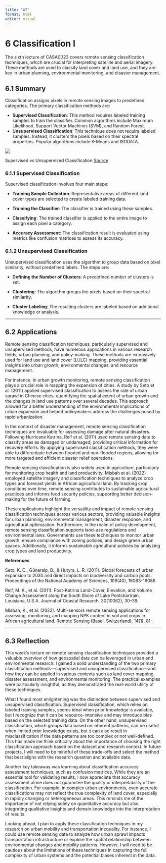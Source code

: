 ```yaml
---
title: "W7"
format: html
editor: visual
---
```


# 6 Classification I

The sixth lecture of CASA0023 covers remote sensing classification techniques, which are crucial for interpreting satellite and aerial imagery. These methods are used to classify land cover and land use, and they are key in urban planning, environmental monitoring, and disaster management.

## 6.1 Summary

Classification assigns pixels in remote sensing images to predefined categories. The primary classification methods are:

-   **Supervised Classification**: This method requires labeled training samples to train the classifier. Common algorithms include Maximum Likelihood, Support Vector Machines (SVM), and Random Forest.
-   **Unsupervised Classification**: This technique does not require labeled samples. Instead, it clusters the pixels based on their spectral properties. Popular algorithms include K-Means and ISODATA.

![](https://miro.medium.com/v2/resize:fit:4800/format:webp/0*Uzqy-gqZg77Wun0e.jpg)

Supervised vs Unsupervised Classification [Source](https://medium.com/@recrosoft.io/supervised-vs-unsupervised-learning-key-differences-cdd46206cdcb)

### 6.1.1 Supervised Classification

Supervised classification involves four main steps:

-   **Training Sample Collection**: Representative areas of different land cover types are selected to create labeled training data.

-   **Training the Classifier**: The classifier is trained using these samples.

-   **Classifying**: The trained classifier is applied to the entire image to assign each pixel a category.

-   **Accuracy Assessment**: The classification result is evaluated using metrics like confusion matrices to assess its accuracy.

### 6.1.2 Unsupervised Classification

Unsupervised classification uses the algorithm to group data based on pixel similarity, without predefined labels. The steps are:

-   **Defining the Number of Clusters**: A predefined number of clusters is set.

-   **Clustering**: The algorithm groups the pixels based on their spectral similarity.

-   **Cluster Labeling**: The resulting clusters are labeled based on additional knowledge or analysis.

------------------------------------------------------------------------

## 6.2 Applications

Remote sensing classification techniques, particularly supervised and unsupervised methods, have numerous applications in various research fields, urban planning, and policy-making. These methods are extensively used for land use and land cover (LULC) mapping, providing essential insights into urban growth, environmental changes, and resource management.

For instance, in urban growth monitoring, remote sensing classification plays a crucial role in mapping the expansion of cities. A study by Seto et al. (2011) applied supervised classification to assess the rate of urban sprawl in Chinese cities, quantifying the spatial extent of urban growth and the changes in land use patterns over several decades. This approach allowed for a better understanding of the environmental implications of urban expansion and helped policymakers address the challenges posed by rapid urbanization.

In the context of disaster management, remote sensing classification techniques are invaluable for assessing damage after natural disasters. Following Hurricane Katrina, Reif et al. (2011) used remote sensing data to classify areas as damaged or undamaged, providing critical information for recovery efforts. By applying supervised classification methods, they were able to differentiate between flooded and non-flooded regions, allowing for more targeted and efficient disaster relief operations.

Remote sensing classification is also widely used in agriculture, particularly for monitoring crop health and land productivity. Misbah et al. (2022) employed satellite imagery and classification techniques to analyze crop types and forecast yields in African agricultural land. By tracking crop conditions over time, remote sensing contributes to sustainable agricultural practices and informs food security policies, supporting better decision-making for the future of farming.

These applications highlight the versatility and impact of remote sensing classification techniques across various sectors, providing valuable insights for urban planning, environmental management, disaster response, and agricultural optimization. Furthermore, in the realm of policy development, remote sensing classification supports land-use regulations and environmental laws. Governments use these techniques to monitor urban growth, ensure compliance with zoning policies, and design green urban spaces. Additionally, it informs sustainable agricultural policies by analyzing crop types and land productivity.

**References**:

Seto, K. C., Güneralp, B., & Hutyra, L. R. (2011). Global forecasts of urban expansion to 2030 and direct impacts on biodiversity and carbon pools. Proceedings of the National Academy of Sciences, 109(40), 16083-16088.

Reif, M. K., et al. (2011). Post-Katrina Land-Cover, Elevation, and Volume Change Assessment along the South Shore of Lake Pontchartrain, Louisiana, U.S.A. Journal of Coastal Research, 30(10062), 30–39.

Misbah, K., et al. (2022). Multi-sensors remote sensing applications for assessing, monitoring, and mapping NPK content in soil and crops in African agricultural land. Remote Sensing (Basel, Switzerland), 14(1), 81-.

------------------------------------------------------------------------

## 6.3 Reflection

This week’s lecture on remote sensing classification techniques provided a valuable overview of how geospatial data can be leveraged in urban and environmental research. I gained a solid understanding of the two primary classification methods—supervised and unsupervised classification—and how they can be applied in various contexts such as land cover mapping, disaster assessment, and environmental monitoring. The practical examples were particularly insightful, as they demonstrated the real-world utility of these techniques.

What I found most enlightening was the distinction between supervised and unsupervised classification. Supervised classification, which relies on labeled training samples, seems ideal when prior knowledge is available, but I recognize that it can be resource-intensive and may introduce bias based on the selected training data. On the other hand, unsupervised classification, which groups data based on inherent patterns, can be useful when limited prior knowledge exists, but it can also result in misclassification if the data patterns are too complex or not well-defined. This has made me think critically about the importance of choosing the right classification approach based on the dataset and research context. In future projects, I will need to be mindful of these trade-offs and select the method that best aligns with the research question and available data.

Another key takeaway was learning about classification accuracy assessment techniques, such as confusion matrices. While they are an essential tool for validating results, I now appreciate that accuracy assessment alone does not guarantee the quality or interpretability of the classification. For example, in complex urban environments, even accurate classifications may not reflect the true complexity of land cover, especially in rapidly changing or heterogeneous areas. This reminds me of the importance of not relying solely on quantitative accuracy but also integrating qualitative insights and domain knowledge into the interpretation of results.

Looking ahead, I plan to apply these classification techniques in my research on urban mobility and transportation inequality. For instance, I could use remote sensing data to analyze how urban sprawl impacts transportation infrastructure or explore the spatial relationship between environmental changes and mobility patterns. However, I will need to be cautious about the limitations of these techniques in capturing the full complexity of urban systems and the potential biases inherent in the data.
